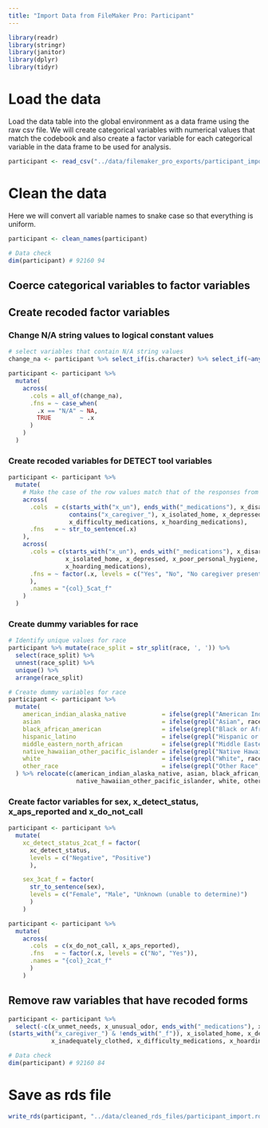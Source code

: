---
title: "Import Data from FileMaker Pro: Participant"
---


```{r, message= FALSE}
library(readr)
library(stringr)
library(janitor)
library(dplyr)
library(tidyr)
```
# Load the data

Load the data table into the global environment as a data frame using the raw csv file. We will create categorical variables with numerical values that match the codebook and also create a factor variable for each categorical variable in the data frame to be used for analysis.

```{r}

participant <- read_csv("../data/filemaker_pro_exports/participant_import.csv")

```

# Clean the data

Here we will convert all variable names to snake case so that everything is uniform.

```{r}
participant <- clean_names(participant)
```

```{r}
# Data check
dim(participant) # 92160 94
```

## Coerce categorical variables to factor variables

## Create recoded factor variables
### Change N/A string values to logical constant values
```{r}
# select variables that contain N/A string values
change_na <- participant %>% select_if(is.character) %>% select_if(~any(. == "N/A")) %>% colnames()
```

```{r}
participant <- participant %>%
  mutate(
    across(
      .cols = all_of(change_na),
      .fns = ~ case_when(
        .x == "N/A" ~ NA,
        TRUE        ~ .x
      )
    )
  )
```

### Create recoded variables for DETECT tool variables

```{r}
participant <- participant %>%
  mutate(
    # Make the case of the row values match that of the responses from the DETECT F/U Interviews
    across(
      .cols  = c(starts_with("x_un"), ends_with("_medications"), x_disarray_hoarding, x_health_safety_concern, 
                 contains("x_caregiver_"), x_isolated_home, x_depressed, x_poor_personal_hygiene, x_inadequately_clothed,
                 x_difficulty_medications, x_hoarding_medications),
      .fns   = ~ str_to_sentence(.x)
    ),
    across(
      .cols = c(starts_with("x_un"), ends_with("_medications"), x_disarray_hoarding, x_health_safety_concern, contains("x_caregiver_"),
                x_isolated_home, x_depressed, x_poor_personal_hygiene, x_inadequately_clothed, x_difficulty_medications,
                x_hoarding_medications),
      .fns = ~ factor(.x, levels = c("Yes", "No", "No caregiver present", "Unable to assess", "Did not enter patient’s home")
      ),
      .names = "{col}_5cat_f"
    )
  )
```

### Create dummy variables for race

```{r}
# Identify unique values for race
participant %>% mutate(race_split = str_split(race, ', ')) %>% 
  select(race_split) %>%
  unnest(race_split) %>%
  unique() %>% 
  arrange(race_split)
```

```{r}
# Create dummy variables for race
participant <- participant %>%
  mutate(
    american_indian_alaska_native          = ifelse(grepl("American Indian or Alaska Native", race), 1, 0),
    asian                                  = ifelse(grepl("Asian", race), 1, 0),
    black_african_american                 = ifelse(grepl("Black or African American", race), 1, 0),
    hispanic_latino                        = ifelse(grepl("Hispanic or Latino", race), 1, 0),
    middle_eastern_north_african           = ifelse(grepl("Middle Eastern or North African", race), 1, 0),
    native_hawaiian_other_pacific_islander = ifelse(grepl("Native Hawaiian or Other Pacific Islander", race), 1, 0),
    white                                  = ifelse(grepl("White", race), 1, 0),
    other_race                             = ifelse(grepl("Other Race", race), 1, 0),
  ) %>% relocate(c(american_indian_alaska_native, asian, black_african_american, hispanic_latino, middle_eastern_north_african,
                   native_hawaiian_other_pacific_islander, white, other_race), .after = race)
```

### Create factor variables for sex, x_detect_status, x_aps_reported and x_do_not_call

```{r}
participant <- participant %>%
  mutate(
    xc_detect_status_2cat_f = factor(
      xc_detect_status,
      levels = c("Negative", "Positive")
      ),

    sex_3cat_f = factor(
      str_to_sentence(sex),
      levels = c("Female", "Male", "Unknown (unable to determine)")
      )
    )
```

```{r}
participant <- participant %>%
  mutate(
    across(
      .cols  = c(x_do_not_call, x_aps_reported),
      .fns   = ~ factor(.x, levels = c("No", "Yes")),
      .names = "{col}_2cat_f"
      )
    )
```


## Remove raw variables that have recoded forms

```{r}
participant <- participant %>% 
  select(-c(x_unmet_needs, x_unusual_odor, ends_with("_medications"), x_disarray_hoarding, x_health_safety_concern,
(starts_with("x_caregiver_") & !ends_with("_f")), x_isolated_home, x_depressed, x_poor_personal_hygiene,
            x_inadequately_clothed, x_difficulty_medications, x_hoarding_medications, sex, xc_detect_status, x_do_not_call, x_aps_reported))
```


```{r}
# Data check
dim(participant) # 92160 84
```

# Save as rds file

```{r}
write_rds(participant, "../data/cleaned_rds_files/participant_import.rds")

```
